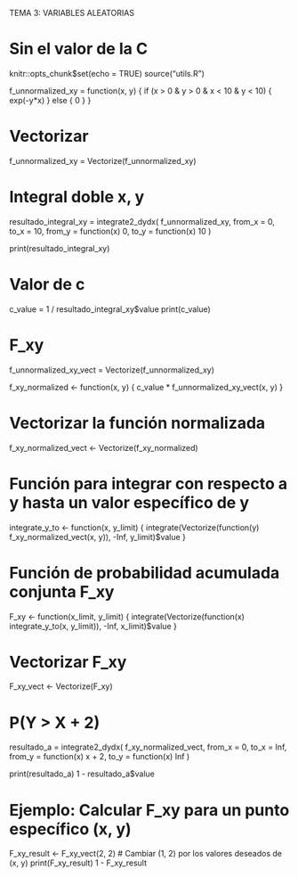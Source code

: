 TEMA 3: VARIABLES ALEATORIAS

# Sin el valor de la C

knitr::opts_chunk$set(echo = TRUE)
source("utils.R")

f_unnormalized_xy = function(x, y) {
  if (x > 0 & y > 0 & x < 10 & y < 10) {
    exp(-y*x)
  } else {
    0
  }
}

# Vectorizar
f_unnormalized_xy = Vectorize(f_unnormalized_xy)

# Integral doble x, y
resultado_integral_xy = integrate2_dydx(
  f_unnormalized_xy,
  from_x = 0, to_x = 10,
  from_y = function(x) 0, to_y = function(x) 10
)

print(resultado_integral_xy)

# Valor de c
c_value = 1 / resultado_integral_xy$value
print(c_value)

# F_xy 

f_unnormalized_xy_vect = Vectorize(f_unnormalized_xy)

f_xy_normalized <- function(x, y) {
  c_value * f_unnormalized_xy_vect(x, y)
}

# Vectorizar la función normalizada
f_xy_normalized_vect <- Vectorize(f_xy_normalized)

# Función para integrar con respecto a y hasta un valor específico de y
integrate_y_to <- function(x, y_limit) {
  integrate(Vectorize(function(y) f_xy_normalized_vect(x, y)), -Inf, y_limit)$value
}

# Función de probabilidad acumulada conjunta F_xy
F_xy <- function(x_limit, y_limit) {
  integrate(Vectorize(function(x) integrate_y_to(x, y_limit)), -Inf, x_limit)$value
}

# Vectorizar F_xy
F_xy_vect <- Vectorize(F_xy)

# P(Y > X + 2)
resultado_a = integrate2_dydx(
  f_xy_normalized_vect,
  from_x = 0,
  to_x = Inf,
  from_y = function(x) x + 2,
  to_y = function(x) Inf
)

print(resultado_a)
1 - resultado_a$value

# Ejemplo: Calcular F_xy para un punto específico (x, y)
F_xy_result <- F_xy_vect(2, 2)  # Cambiar (1, 2) por los valores deseados de (x, y)
print(F_xy_result)
1 - F_xy_result
